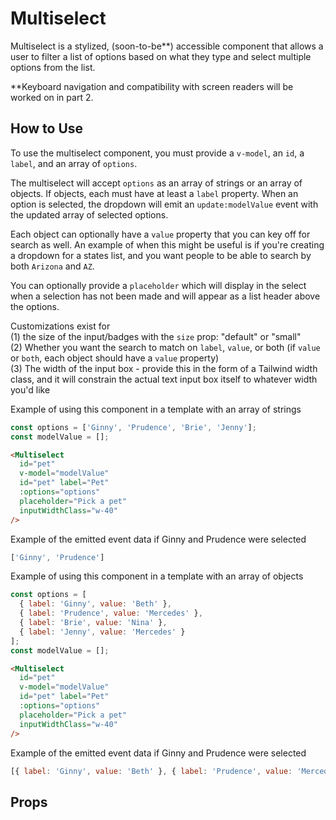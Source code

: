 
# Multiselect

Multiselect is a stylized, (soon-to-be**) accessible component that allows a user to filter a list of options based on what they type and select multiple options from the list.

**Keyboard navigation and compatibility with screen readers will be worked on in part 2.

<Preview>
  <Story id="components-multiselect--primary" />
</Preview>

## How to Use
To use the multiselect component, you must provide a `v-model`, an `id`, a `label`, and an array of `options`.

The multiselect will accept `options` as an array of strings or an array of objects. If objects, each must have at least a `label` property. When an option is selected, the dropdown will emit an `update:modelValue` event with the updated array of selected options.

Each object can optionally have a `value` property that you can key off for search as well. An example of when this might be useful is if you're creating a dropdown for a states list, and you want people to be able to search by both `Arizona` and `AZ`.

You can optionally provide a `placeholder` which will display in the select when a selection has not been made and will appear as a list header above the options.

Customizations exist for<br/>
(1) the size of the input/badges with the `size` prop: "default" or "small"<br/>
(2) Whether you want the search to match on `label`, `value`, or both (if `value` or `both`, each object should have a `value` property)<br/>
(3) The width of the input box - provide this in the form of a Tailwind width class, and it will constrain the actual text input box itself to whatever width you'd like

Example of using this component in a template with an array of strings

```js
const options = ['Ginny', 'Prudence', 'Brie', 'Jenny'];
const modelValue = [];
```
```html
<Multiselect
  id="pet"
  v-model="modelValue"
  id="pet" label="Pet"
  :options="options"
  placeholder="Pick a pet"
  inputWidthClass="w-40"
/>
```

Example of the emitted event data if Ginny and Prudence were selected
```js
['Ginny', 'Prudence']
```

Example of using this component in a template with an array of objects

```js
const options = [
  { label: 'Ginny', value: 'Beth' },
  { label: 'Prudence', value: 'Mercedes' },
  { label: 'Brie', value: 'Nina' },
  { label: 'Jenny', value: 'Mercedes' }
];
const modelValue = [];
```
```html
<Multiselect
  id="pet"
  v-model="modelValue"
  id="pet" label="Pet"
  :options="options"
  placeholder="Pick a pet"
  inputWidthClass="w-40"
/>
```

Example of the emitted event data if Ginny and Prudence were selected
```js
[{ label: 'Ginny', value: 'Beth' }, { label: 'Prudence', value: 'Mercedes' }]
```

## Props

<ArgsTable story={PRIMARY_STORY} />
